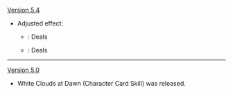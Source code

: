 {{Change History/Header}}
[[Version 5.4]]
* Adjusted effect:
** {{Color|Old}}: Deals {{Highlight|2}} {{Color|Anemo DMG}}
** {{Color|New}}: Deals {{Highlight|1}} {{Color|Anemo DMG}}
----
[[Version 5.0]]
* White Clouds at Dawn (Character Card Skill) was released.